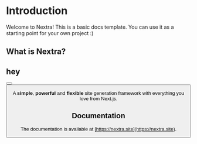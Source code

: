 # Introduction
 

Welcome to Nextra! This is a basic docs template. You can use it as a starting point for your own project :)

## What is Nextra?

<div>
<h2 style={{color: 'red'}}>hey</h2>
</div>

<Button label="get started" />
<Button label="get started" />

A **simple**, **powerful** and **flexible** site generation framework with everything you love from Next.js.

## Documentation

The documentation is available at [https://nextra.site](https://nextra.site).
